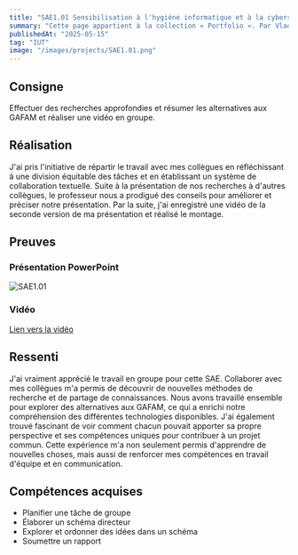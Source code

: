 ```yaml
---
title: "SAE1.01 Sensibilisation à l'hygiène informatique et à la cybersécurité"
summary: "Cette page appartient à la collection « Portfolio ». Par Vladimir Nechaev."
publishedAt: "2025-05-15"
tag: "IUT"
image: "/images/projects/SAE1.01.png"
---
```


## Consigne

Effectuer des recherches approfondies et résumer les alternatives aux GAFAM et réaliser une vidéo en groupe.

## Réalisation

J'ai pris l'initiative de répartir le travail avec mes collègues en réfléchissant à une division équitable des tâches et en établissant un système de collaboration textuelle. Suite à la présentation de nos recherches à d'autres collègues, le professeur nous a prodigué des conseils pour améliorer et préciser notre présentation. Par la suite, j'ai enregistré une vidéo de la seconde version de ma présentation et réalisé le montage.

## Preuves

### Présentation PowerPoint

![SAE1.01](/images/projects/SAE1.01.png)

### Vidéo

[Lien vers la vidéo](https://youtu.be/HjLv2XwiU40)

## Ressenti

J'ai vraiment apprécié le travail en groupe pour cette SAE. Collaborer avec mes collègues m'a permis de découvrir de nouvelles méthodes de recherche et de partage de connaissances. Nous avons travaillé ensemble pour explorer des alternatives aux GAFAM, ce qui a enrichi notre compréhension des différentes technologies disponibles. J'ai également trouvé fascinant de voir comment chacun pouvait apporter sa propre perspective et ses compétences uniques pour contribuer à un projet commun. Cette expérience m'a non seulement permis d'apprendre de nouvelles choses, mais aussi de renforcer mes compétences en travail d'équipe et en communication.

## Compétences acquises

- Planifier une tâche de groupe
- Élaborer un schéma directeur
- Explorer et ordonner des idées dans un schéma
- Soumettre un rapport
